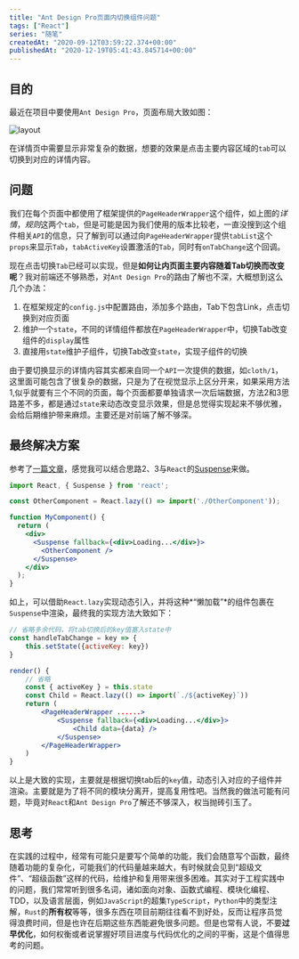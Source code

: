 ```yaml
---
title: "Ant Design Pro页面内切换组件问题"
tags: ["React"]
series: "随笔"
createdAt: "2020-09-12T03:59:22.374+00:00"
publishedAt: "2020-12-19T05:41:43.845714+00:00"
---
```


## 目的

最近在项目中要使用`Ant Design Pro`，页面布局大致如图：

![layout](https://i.loli.net/2020/09/12/N8V6mHXoBpKTkfD.png)

在详情页中需要显示非常复杂的数据，想要的效果是点击主要内容区域的`tab`可以切换到对应的详情内容。

## 问题

我们在每个页面中都使用了框架提供的`PageHeaderWrapper`这个组件，如上图的*详情*，*规则*这两个`tab`，但是可能是因为我们使用的版本比较老，一直没搜到这个组件相关`API`的信息，只了解到可以通过向`PageHeaderWrapper`提供`tabList`这个`props`来显示`Tab`，`tabActiveKey`设置激活的`Tab`，同时有`onTabChange`这个回调。

现在点击切换`Tab`已经可以实现，但是**如何让内页面主要内容随着Tab切换而改变呢**？我对前端还不够熟悉，对`Ant Design Pro`的路由了解也不深，大概想到这么几个办法：

1. 在框架规定的`config.js`中配置路由，添加多个路由，Tab下包含Link，点击切换到对应页面
2. 维护一个`state`，不同的详情组件都放在`PageHeaderWrapper`中，切换Tab改变组件的`display`属性
3. 直接用`state`维护子组件，切换Tab改变`state`，实现子组件的切换

由于要切换显示的详情内容其实都来自同一个`API`一次提供的数据，如`cloth/1`，这里面可能包含了很复杂的数据，只是为了在视觉显示上区分开来，如果采用方法1,似乎就要有三个不同的页面，每个页面都要单独请求一次后端数据，方法2和3思路差不多，都是通过`state`来动态改变显示效果，但是总觉得实现起来不够优雅，会给后期维护带来麻烦。主要还是对前端了解不够深。

## 最终解决方案

参考了[一篇文章](https://tuohuang.info/ant-design-tab-navigation.html#.X1w9vnUzbeQ)，感觉我可以结合思路2、3与`React`的[Suspense](https://reactjs.org/docs/code-splitting.html#route-based-code-splitting)来做。

```jsx
import React, { Suspense } from 'react';

const OtherComponent = React.lazy(() => import('./OtherComponent'));

function MyComponent() {
  return (
    <div>
      <Suspense fallback={<div>Loading...</div>}>
        <OtherComponent />
      </Suspense>
    </div>
  );
}
```

如上，可以借助`React.lazy`实现动态引入，并将这种*“懒加载”*的组件包裹在`Suspense`中渲染，最终我的实现方法大致如下：

```jsx
// 省略多余代码，将tab切换后的key值塞入state中
const handleTabChange = key => {
    this.setState({activeKey: key})
}

render() {
    // 省略
    const { activeKey } = this.state
    const Child = React.lazy(() => import(`./${activeKey}`))
    return (
    	<PageHeaderWrapper ......>
            <Suspense fallback={<div>Loading...</div>}>
            	<Child data={data} />
            </Suspense>
        </PageHeaderWrapper>
	)
}
```

以上是大致的实现，主要就是根据切换tab后的`key`值，动态引入对应的子组件并渲染。主要就是为了将不同的模块分离开，提高复用性吧。当然我的做法可能有问题，毕竟对`React`和`Ant Design Pro`了解还不够深入，权当抛砖引玉了。

## 思考

在实践的过程中，经常有可能只是要写个简单的功能，我们会随意写个函数，最终随着功能的复杂化，可能我们的代码量越来越大，有时候就会见到“超级文件”、“超级函数”这样的代码，给维护和复用带来很多困难。其实对于工程实践中的问题，我们常常听到很多名词，诸如面向对象、函数式编程、模块化编程、TDD，以及语言层面，例如`JavaScript`的超集`TypeScript`，`Python`中的类型注解，`Rust`的**所有权**等等，很多东西在项目前期往往看不到好处，反而让程序员觉得浪费时间，但是也许在后期这些东西能避免很多问题。但是也常有人说，不要**过早优化**，如何权衡或者说掌握好项目进度与代码优化的之间的平衡，这是个值得思考的问题。
